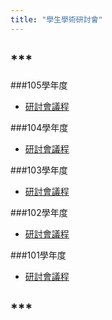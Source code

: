 ```yaml
---
title: "學生學術研討會"
---
```


***
---

###105學年度 

- [研討會議程](https://github.com/shuecon/StudentConference/blob/master/%E5%AD%B8%E7%94%9F%E5%AD%B8%E8%A1%93%E7%A0%94%E8%A8%8E%E6%9C%83101-105/105/105%E5%AD%B8%E7%94%9F%E5%AD%B8%E8%A1%93%E7%A0%94%E8%A8%8E%E6%9C%83%E8%AD%B0%E7%A8%8B0424.pdf)

###104學年度

- [研討會議程](https://github.com/shuecon/StudentConference/blob/master/%E5%AD%B8%E7%94%9F%E5%AD%B8%E8%A1%93%E7%A0%94%E8%A8%8E%E6%9C%83101-105/104/104%E5%AD%B8%E7%94%9F%E5%AD%B8%E8%A1%93%E7%A0%94%E8%A8%8E%E6%9C%83%E8%AD%B0%E7%A8%8B.pdf)

###103學年度

- [研討會議程](https://github.com/shuecon/StudentConference/blob/master/%E5%AD%B8%E7%94%9F%E5%AD%B8%E8%A1%93%E7%A0%94%E8%A8%8E%E6%9C%83101-105/103/103%E5%AD%B8%E7%94%9F%E5%AD%B8%E8%A1%93%E7%A0%94%E8%A8%8E%E6%9C%83%E8%AD%B0%E7%A8%8B.pdf)

###102學年度

- [研討會議程](https://github.com/shuecon/StudentConference/blob/master/%E5%AD%B8%E7%94%9F%E5%AD%B8%E8%A1%93%E7%A0%94%E8%A8%8E%E6%9C%83101-105/102/102%E5%AD%B8%E7%94%9F%E5%AD%B8%E8%A1%93%E7%A0%94%E8%A8%8E%E6%9C%83%E8%AD%B0%E7%A8%8B.pdf)

###101學年度 

- [研討會議程](https://github.com/shuecon/StudentConference/blob/master/%E5%AD%B8%E7%94%9F%E5%AD%B8%E8%A1%93%E7%A0%94%E8%A8%8E%E6%9C%83101-105/101/101%E5%AD%B8%E7%94%9F%E5%AD%B8%E8%A1%93%E7%A0%94%E8%A8%8E%E6%9C%83%E8%AD%B0%E7%A8%8Bfinal.pdf)


***
---
